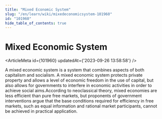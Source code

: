 ```yaml
---
title: "Mixed Economic System"
slug: "/en/learn/wiki/mixedeconomicsystem-101960"
id: "101960"
hide_table_of_contents: true
---
```



# Mixed Economic System

<ArticleMeta id={101960} updatedAt={'2023-09-26 13:58:58'} />
<div className='border-solid border-b border-t-0 my-4 border-[var(--ifm-color-gray-300)]' />

A mixed economic system is a system that combines aspects of both capitalism and socialism. A mixed economic system protects private property and allows a level of economic freedom in the use of capital, but also allows for governments to interfere in economic activities in order to achieve social aims.According to neoclassical theory, mixed economies are less efficient than pure free markets, but proponents of government interventions argue that the base conditions required for efficiency in free markets, such as equal information and rational market participants, cannot be achieved in practical application.
